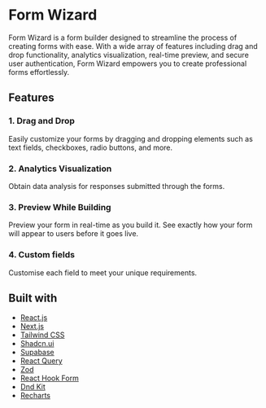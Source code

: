 # Form Wizard 

Form Wizard is a form builder designed to streamline the process of creating forms with ease. With a wide array of features including drag and drop functionality, analytics visualization, real-time preview, and secure user authentication, Form Wizard empowers you to create professional forms effortlessly.

## Features 

### 1. Drag and Drop
Easily customize your forms by dragging and dropping elements such as text fields, checkboxes, radio buttons, and more.

### 2. Analytics Visualization 
Obtain data analysis for responses submitted through the forms.

### 3. Preview While Building 
Preview your form in real-time as you build it. See exactly how your form will appear to users before it goes live.

### 4. Custom fields
Customise each field to meet your unique requirements.

## Built with 

- [React.js](https://reactjs.org/) 
- [Next.js](https://nextjs.org/) 
- [Tailwind CSS](https://tailwindcss.com/) 
- [Shadcn.ui](https://ui.shadcn.com/) 
- [Supabase](https://supabase.com/)
- [React Query](https://tanstack.com/query/v3/)
- [Zod](https://zod.dev/)
- [React Hook Form](https://react-hook-form.com/)
- [Dnd Kit](https://dndkit.com/)
- [Recharts](https://recharts.org/en-US/)

